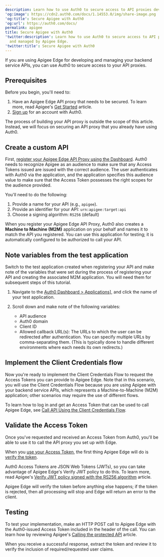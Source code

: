 ```yaml
---
description: Learn how to use Auth0 to secure access to API proxies developed and managed by Apigee Edge.
'og:image': https://cdn2.auth0.com/docs/1.14553.0/img/share-image.png
'og:title': Secure Apigee with Auth0
'og:url': https://auth0.com/docs/
permalink: apigee
title: Secure Apigee with Auth0
'twitter:description': Learn how to use Auth0 to secure access to API proxies developed
  and managed by Apigee Edge.
'twitter:title': Secure Apigee with Auth0
---
```

If you are using Apigee Edge for developing and managing your backend service APIs, you can use Auth0 to secure access to your API proxies.

## Prerequisites

Before you begin, you'll need to:

1. Have an Apigee Edge API proxy that needs to be secured. To learn more, read Apigee's [Get Started](https://docs.apigee.com/api-platform/get-started/get-started) article.
2. [Sign up](https://auth0.com/signup) for an account with Auth0.

The process of building your API proxy is outside the scope of this article. Instead, we will focus on securing an API proxy that you already have using Auth0.

## Create a custom API

First, [register your Apigee Edge API Proxy using the Dashboard](/docs/get-started/auth0-overview/set-up-apis). Auth0 needs to recognize Apigee as an <Tooltip tip="Audience: Unique identifier of the audience for an issued token. Named aud in a token, its value contains the ID of either an application (Client ID) for an ID Token or an API (API Identifier) for an Access Token." cta="View Glossary" href="/docs/glossary?term=audience">audience</Tooltip> to make sure that any <Tooltip tip="Audience: Unique identifier of the audience for an issued token. Named aud in a token, its value contains the ID of either an application (Client ID) for an ID Token or an API (API Identifier) for an Access Token." cta="View Glossary" href="/docs/glossary?term=Access+Tokens">Access Tokens</Tooltip> issued are issued with the correct audience. The user authenticates with Auth0 via the application, and the application specifies this audience value to make sure that the Access Token possesses the right scopes for the audience provided.

You'll need to do the following:

1. Provide a name for your API (e.g., `apigee`).
2. Provide an identifier for your API: `urn:apigee:target:api`
3. Choose a signing algorithm: `RS256` (default)

When you register your Apigee Edge API Proxy, Auth0 also creates a **Machine to Machine (M2M)** application on your behalf and names it to match the API you registered. You can use this application for testing; it is automatically configured to be authorized to call your API.

## Note variables from the test application

Switch to the test application created when registering your API and make note of the variables that were set during the process of registering your API and creating the associated M2M application. You will need them for subsequent steps of this tutorial.

1. Navigate to the [Auth0 Dashboard > Applications](https://manage.auth0.com/#/applications)], and click the name of your test application.
2. Scroll down and make note of the following variables:

   * API audience
   * Auth0 domain
   * Client ID
   * Allowed callback URL(s): The URLs to which the user can be redirected after authentication. You can specify multiple URLs by comma-separating them. (This is typically done to handle different environments where each needs its own redirects.)

## Implement the Client Credentials flow

Now you're ready to implement the Client Credentials Flow to request the Access Tokens you can provide to Apigee Edge. Note that in this scenario, you will use the Client Credentials Flow because you are using Apigee with your backend service APIs, which represents a Machine-to-Machine (M2M) application; other scenarios may require the use of different flows.

To learn how to log in and get an Access Token that can be used to call Apigee Edge, see [Call API Using the Client Credentials Flow](/docs/get-started/authentication-and-authorization-flow/client-credentials-flow/call-your-api-using-the-client-credentials-flow).

## Validate the Access Token

Once you've requested and received an Access Token from Auth0, you'll be able to use it to call the API proxy you set up with Edge.

When you [use your Access Token](https://docs.apigee.com/api-platform/security/oauth/using-access-tokens.html), the first thing Apigee Edge will do is [verify the token](https://docs.apigee.com/api-platform/security/oauth/using-access-tokens.html#addingaverifyaccesstokenpolicy).

Auth0 Access Tokens are <Tooltip tip="JSON Web Token (JWT): Standard ID Token format (and often Access Token format) used to represent claims securely between two parties." cta="View Glossary" href="/docs/glossary?term=JSON+Web+Tokens">JSON Web Tokens</Tooltip> (JWTs), so you can take advantage of Apigee Edge's Verify JWT policy to do this. To learn more, read Apigee's [Verify JWT policy signed with the RS256 algorithm](https://docs.apigee.com/api-platform/reference/policies/verify-jwt-policy#verify-a-jwt-signed-with-the-rs256-algorithm) article.

Apigee Edge will verify the token before anything else happens; if the token is rejected, then all processing will stop and Edge will return an error to the client.

## Testing

To test your implementation, make an HTTP POST call to Apigee Edge with the Auth0-issued Access Token included in the header of the call. You can learn how by reviewing Apigee's [Calling the protected API](https://docs.apigee.com/api-platform/security/oauth/oauth-20-client-credentials-grant-type.html#callingtheprotectedapi) article.

When you receive a successful response, extract the token and review it to verify the inclusion of required/requested user claims.